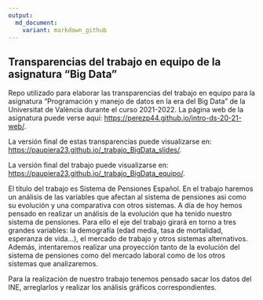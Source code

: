 ---
output: 
  md_document:
    variant: markdown_github
---

## Transparencias del trabajo en equipo de la asignatura "Big Data"

<!-- El párrafo de abajo has de dejarlo tal cual. NO HAS DE CAMBIAR NADA!!-->

Repo utilizado para elaborar las transparencias del trabajo en equipo para la asignatura "Programación y manejo de datos en la era del Big Data" de la Universitat de València durante el curso 2021-2022. La página web de la asignatura puede verse aquí: <https://perezp44.github.io/intro-ds-20-21-web/>.

<!-- En la linea de abajo TIENES QUE SUSTITUIR "perezp44" por tu usuario de Github-->

La versión final de estas transparencias puede visualizarse en: <https://paupiera23.github.io/_trabajo_BigData_slides/>.


<!-- En la linea de abajo TIENES QUE SUSTITUIR (otra vez) "perezp44" por tu usuario de Github-->

La versión final del trabajo puede visualizarse en: <https://paupiera23.github.io/_trabajo_BigData_equipo/>.



<!-- Abajo podéis escribir lo que queráis, igual un resumen del trabajo, o ..., o ... pero al menos, tenéis que poner el título del trabajo y el nombre de los componentes del equipo-->

El título del trabajo es Sistema de Pensiones Español.  En el trabajo haremos un análisis de las variables que afectan al sistema de pensiones asi como su evolución y una comparativa con otros sistemas. A día de hoy hemos pensado en realizar un análisis de la evolución que ha tenido nuestro sistema de pensiones. Para ello el eje del trabajo girará en torno a tres grandes variables: la demografía (edad media, tasa de mortalidad, esperanza de vida...), el mercado de trabajo y otros sistemas alternativos. Además, intentaremos realizar una proyección tanto de la evolución del sistema de pensiones como del mercado laboral como de los otros sistemas que analizaremos.

Para la realización de nuestro trabajo tenemos pensado sacar los datos del INE, arreglarlos y realizar los análisis gráficos correspondientes. 


<!-- Finalmente, acuérdate que cuando hayas hecho los cambios y hayas dejado este archivo como hayáis decidido, TENEIS que knittearlo para que los cambios se actualicen en el fichero Readme.md, que es el que finalmente se visualizará en Github-->


